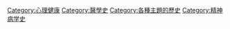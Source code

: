 [[Category:心理健康|Category:心理健康]]
[[Category:醫學史|Category:醫學史]]
[[Category:各種主題的歷史|Category:各種主題的歷史]]
[[Category:精神病学史‎|Category:精神病学史‎]]